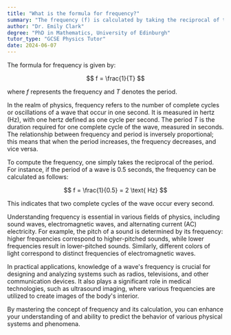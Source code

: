 ```yaml
---
title: "What is the formula for frequency?"
summary: "The frequency (f) is calculated by taking the reciprocal of the period (T), expressed as f = 1/T."
author: "Dr. Emily Clark"
degree: "PhD in Mathematics, University of Edinburgh"
tutor_type: "GCSE Physics Tutor"
date: 2024-06-07
---
```


The formula for frequency is given by:

$$
f = \frac{1}{T}
$$

where $f$ represents the frequency and $T$ denotes the period.

In the realm of physics, frequency refers to the number of complete cycles or oscillations of a wave that occur in one second. It is measured in hertz (Hz), with one hertz defined as one cycle per second. The period $T$ is the duration required for one complete cycle of the wave, measured in seconds. The relationship between frequency and period is inversely proportional; this means that when the period increases, the frequency decreases, and vice versa.

To compute the frequency, one simply takes the reciprocal of the period. For instance, if the period of a wave is $0.5$ seconds, the frequency can be calculated as follows:

$$
f = \frac{1}{0.5} = 2 \text{ Hz}
$$

This indicates that two complete cycles of the wave occur every second.

Understanding frequency is essential in various fields of physics, including sound waves, electromagnetic waves, and alternating current (AC) electricity. For example, the pitch of a sound is determined by its frequency: higher frequencies correspond to higher-pitched sounds, while lower frequencies result in lower-pitched sounds. Similarly, different colors of light correspond to distinct frequencies of electromagnetic waves.

In practical applications, knowledge of a wave's frequency is crucial for designing and analyzing systems such as radios, televisions, and other communication devices. It also plays a significant role in medical technologies, such as ultrasound imaging, where various frequencies are utilized to create images of the body's interior.

By mastering the concept of frequency and its calculation, you can enhance your understanding of and ability to predict the behavior of various physical systems and phenomena.
    